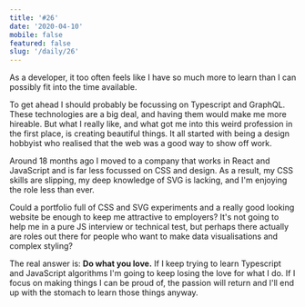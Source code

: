 ```yaml
---
title: '#26'
date: '2020-04-10'
mobile: false
featured: false
slug: '/daily/26'
---
```


As a developer, it too often feels like I have so much more to learn than I can possibly fit into the time available.

To get ahead I should probably be focussing on Typescript and GraphQL. These technologies are a big deal, and having them would make me more hireable. But what I really like, and what got me into this weird profession in the first place, is creating beautiful things. It all started with being a design hobbyist who realised that the web was a good way to show off work.

Around 18 months ago I moved to a company that works in React and JavaScript and is far less focussed on CSS and design. As a result, my CSS skills are slipping, my deep knowledge of SVG is lacking, and I'm enjoying the role less than ever.

Could a portfolio full of CSS and SVG experiments and a really good looking website be enough to keep me attractive to employers? It's not going to help me in a pure JS interview or technical test, but perhaps there actually are roles out there for people who want to make data visualisations and complex styling?

The real answer is: **Do what you love.** If I keep trying to learn Typescript and JavaScript algorithms I'm going to keep losing the love for what I do. If I focus on making things I can be proud of, the passion will return and I'll end up with the stomach to learn those things anyway.
